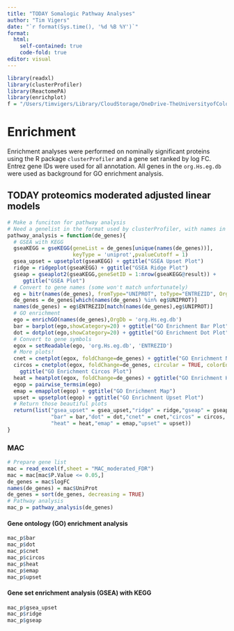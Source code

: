 ```yaml
---
title: "TODAY Somalogic Pathway Analyses"
author: "Tim Vigers"
date: "`r format(Sys.time(), '%d %B %Y')`"
format:
  html:
    self-contained: true
    code-fold: true
editor: visual
---
```


```r
library(readxl)
library(clusterProfiler)
library(ReactomePA)
library(enrichplot)
f = "/Users/timvigers/Library/CloudStorage/OneDrive-TheUniversityofColoradoDenver/CHCO/Petter Bjornstad/TODAY subaward/Results/TODAY proteomics moderated adjusted linear models.xlsx"
```

# Enrichment

Enrichment analyses were performed on nominally significant proteins using the R package `clusterProfiler` and a gene set ranked by log FC. Entrez gene IDs were used for all annotation. All genes in the `org.Hs.eg.db` were used as background for GO enrichment analysis.

## TODAY proteomics moderated adjusted linear models

```r
# Make a funciton for pathway analysis
# Need a genelist in the format used by clusterProfiler, with names in UniProt form
pathway_analysis = function(de_genes){
  # GSEA with KEGG
  gseaKEGG = gseKEGG(geneList = de_genes[unique(names(de_genes))],
                     keyType = 'uniprot',pvalueCutoff = 1)
  gsea_upset = upsetplot(gseaKEGG) + ggtitle("GSEA Upset Plot")
  ridge = ridgeplot(gseaKEGG) + ggtitle("GSEA Ridge Plot")
  gseap = gseaplot2(gseaKEGG,geneSetID = 1:nrow(gseaKEGG@result)) + 
     ggtitle("GSEA Plot")
  # Convert to gene names (some won't match unfortunately)
  eg = bitr(names(de_genes), fromType="UNIPROT", toType="ENTREZID", OrgDb="org.Hs.eg.db")
  de_genes = de_genes[which(names(de_genes) %in% eg$UNIPROT)]
  names(de_genes) = eg$ENTREZID[match(names(de_genes),eg$UNIPROT)]
  # GO enrichment
  ego = enrichGO(names(de_genes),OrgDb = 'org.Hs.eg.db')
  bar = barplot(ego,showCategory=20) + ggtitle("GO Enrichment Bar Plot")
  dot = dotplot(ego,showCategory=20) + ggtitle("GO Enrichment Dot Plot")
  # Convert to gene symbols
  egox = setReadable(ego, 'org.Hs.eg.db', 'ENTREZID')
  # More plots!
  cnet = cnetplot(egox, foldChange=de_genes) + ggtitle("GO Enrichment Network Plot")
  circos = cnetplot(egox, foldChange=de_genes, circular = TRUE, colorEdge = TRUE) + 
    ggtitle("GO Enrichment Circos Plot")
  heat = heatplot(egox, foldChange=de_genes) + ggtitle("GO Enrichment Heatmap")
  egop = pairwise_termsim(ego)
  emap = emapplot(egop) + ggtitle("GO Enrichment Map")
  upset = upsetplot(egop) + ggtitle("GO Enrichment Upset Plot")
  # Return those beautiful plots
  return(list("gsea_upset" = gsea_upset,"ridge" = ridge,"gseap" = gseap,
              "bar" = bar,"dot" = dot,"cnet" = cnet,"circos" = circos,
              "heat" = heat,"emap" = emap,"upset" = upset))
}
```

### MAC

```r
# Prepare gene list
mac = read_excel(f,sheet = "MAC_moderated_FDR")
mac = mac[mac$P.Value <= 0.05,]
de_genes = mac$logFC
names(de_genes) = mac$UniProt
de_genes = sort(de_genes, decreasing = TRUE)
# Pathway analysis
mac_p = pathway_analysis(de_genes)
```

#### Gene ontology (GO) enrichment analysis

```r
mac_p$bar
mac_p$dot
mac_p$cnet
mac_p$circos
mac_p$heat
mac_p$emap
mac_p$upset
```

#### Gene set enrichment analysis (GSEA) with KEGG

```r
mac_p$gsea_upset
mac_p$ridge
mac_p$gseap
```
